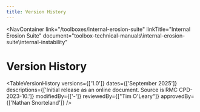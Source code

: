 ```yaml
---
title: Version History
---
```



<NavContainer
link="/toolboxes/internal-erosion-suite"
linkTitle="Internal Erosion Suite"
document="toolbox-technical-manuals\internal-erosion-suite\internal-instability"

> </NavContainer>

# Version History

<TableVersionHistory
versions={['1.0']}
dates={['September 2025']}
descriptions={['Initial release as an online document. Source is RMC CPD-2023-10.']}
modifiedBy={['-']}
reviewedBy={["Tim O'Leary"]}
approvedBy={['Nathan Snorteland']}
/>
